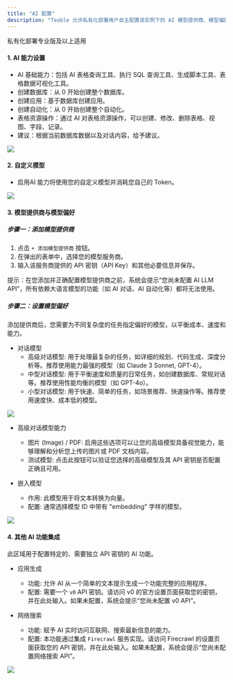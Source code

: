 ```yaml
---
title: "AI 配置"
description: "Teable 允许私有化部署用户自主配置该实例下的 AI 模型提供商、模型偏好和能力设置，管理 Teable 内的 AI 功能集成"
---
```


<Tip>私有化部署专业版及以上适用</Tip>

#### 1. AI 能力设置
- AI 基础能力：包括 AI 表格查询工具、执行 SQL 查询工具、生成脚本工具、表格数据可视化工具。
- 创建数据库：从 0 开始创建整个数据库。
- 创建应用：基于数据库创建应用。
- 创建自动化：从 0 开始创建整个自动化。
- 表格资源操作：通过 AI 对表格资源操作，可以创建、修改、删除表格、视图、字段、记录。
- 建议：根据当前数据库数据以及对话内容，给予建议。

![](/images/2025-10-10-21-03-46.png)

#### 2. 自定义模型
- 启用AI 能力将使用您的自定义模型并消耗您自己的 Token。

![](/images/2025-10-10-21-04-09.png)

#### 3. 模型提供商与模型偏好

##### 步骤一：添加模型提供商

1.  点击 `+ 添加模型提供商` 按钮。
2.  在弹出的表单中，选择您的模型服务商。
3.  输入该服务商提供的 API 密钥（API Key）和其他必要信息并保存。

提示：在您添加并正确配置模型提供商之前，系统会提示“您尚未配置 AI LLM API”，所有依赖大语言模型的功能（如 AI 对话、AI 自动化等）都将无法使用。

##### 步骤二：设置模型偏好

添加提供商后，您需要为不同复杂度的任务指定偏好的模型，以平衡成本、速度和能力。

*   对话模型
    *   高级对话模型: 用于处理最复杂的任务，如详细的规划、代码生成、深度分析等。推荐使用能力最强的模型（如 Claude 3 Sonnet, GPT-4）。
    *   中型对话模型: 用于平衡速度和质量的日常任务，如创建数据库、常规对话等。推荐使用性能均衡的模型（如 GPT-4o）。
    *   小型对话模型: 用于快速、简单的任务，如场景推荐、快速操作等。推荐使用速度快、成本低的模型。

![](/images/2025-10-10-21-04-33.png)

*   高级对话模型能力
    *   图片 (Image) / PDF: 启用这些选项可以让您的高级模型具备视觉能力，能够理解和分析您上传的图片或 PDF 文档内容。
    *   测试模型: 点击此按钮可以验证您选择的高级模型及其 API 密钥是否配置正确且可用。

*   嵌入模型
    *   作用: 此模型用于将文本转换为向量。
    *   配置: 通常选择模型 ID 中带有 "embedding" 字样的模型。

![](/images/2025-10-10-21-04-44.png)

#### 4. 其他 AI 功能集成

此区域用于配置特定的、需要独立 API 密钥的 AI 功能。

*   应用生成
    *   功能: 允许 AI 从一个简单的文本提示生成一个功能完整的应用程序。
    *   配置: 需要一个 `v0` API 密钥。请访问 v0 的官方设置页面获取您的密钥，并在此处输入。如果未配置，系统会提示“您尚未配置 v0 API”。

*   网络搜索
    *   功能: 赋予 AI 实时访问互联网、搜索最新信息的能力。
    *   配置: 本功能通过集成 `Firecrawl` 服务实现。请访问 Firecrawl 的设置页面获取您的 API 密钥，并在此处输入。如果未配置，系统会提示“您尚未配置网络搜索 API”。

![](/images/2025-10-10-21-04-57.png)